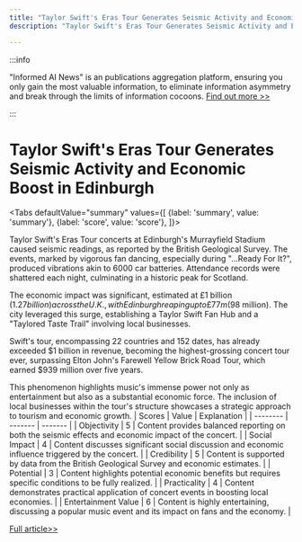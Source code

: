 ```yaml
---
title: "Taylor Swift's Eras Tour Generates Seismic Activity and Economic Boost in Edinburgh"
description: "Taylor Swift's Eras Tour Generates Seismic Activity and Economic Boost in Edinburgh"

---
```



:::info

"Informed AI News" is an publications aggregation platform, ensuring you only gain the most valuable information, to eliminate information asymmetry and break through the limits of information cocoons.  [Find out more >>](/)

:::

# Taylor Swift's Eras Tour Generates Seismic Activity and Economic Boost in Edinburgh


<Tabs
	defaultValue="summary"
	values={[
	{label: 'summary', value: 'summary'},
	{label: 'score', value: 'score'},
]}>
<TabItem value="summary">


Taylor Swift's Eras Tour concerts at Edinburgh's Murrayfield Stadium caused seismic readings, as reported by the British Geological Survey. The events, marked by vigorous fan dancing, especially during "...Ready For It?", produced vibrations akin to 6000 car batteries. Attendance records were shattered each night, culminating in a historic peak for Scotland.

The economic impact was significant, estimated at £1 billion ($1.27 billion) across the U.K., with Edinburgh reaping up to £77m ($98 million). The city leveraged this surge, establishing a Taylor Swift Fan Hub and a "Taylored Taste Trail" involving local businesses.

Swift's tour, encompassing 22 countries and 152 dates, has already exceeded $1 billion in revenue, becoming the highest-grossing concert tour ever, surpassing Elton John's Farewell Yellow Brick Road Tour, which earned $939 million over five years.

This phenomenon highlights music's immense power not only as entertainment but also as a substantial economic force. The inclusion of local businesses within the tour's structure showcases a strategic approach to tourism and economic growth.
</TabItem>
<TabItem value="score">
	| Scores     | Value   | Explanation |
	| -------- | ------- | ------- |
	| Objectivity  | 5    | Content provides balanced reporting on both the seismic effects and economic impact of the concert.    |
	| Social Impact | 4     | Content discusses significant social discussion and economic influence triggered by the concert.    |
	| Credibility    | 5    | Content is supported by data from the British Geological Survey and economic estimates.    |
	| Potential    | 3    | Content highlights potential economic benefits but requires specific conditions to be fully realized.    |
	| Practicality    | 4    | Content demonstrates practical application of concert events in boosting local economies.    |
	| Entertainment Value    | 6    | Content is highly entertaining, discussing a popular music event and its impact on fans and the economy.    |
</TabItem>
</Tabs>

[Full article>>](https://www.cnbc.com/2024/06/13/taylor-swift-eras-tour-shows-trigger-earthquake-readings-in-scotland.html)
